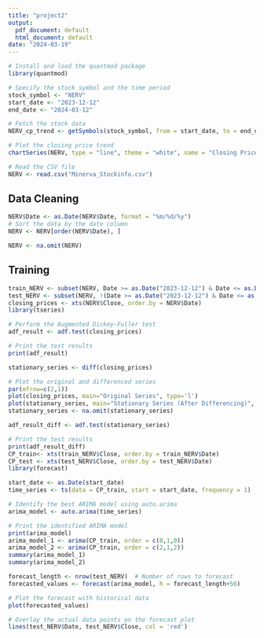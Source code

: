 ```yaml
---
title: "project2"
output:
  pdf_document: default
  html_document: default
date: "2024-03-19"
---
```


```r
# Install and load the quantmod package
library(quantmod)

# Specify the stock symbol and the time period
stock_symbol <- "NERV"  
start_date <- "2023-12-12"
end_date <- "2024-03-12"

# Fetch the stock data
NERV_cp_trend <- getSymbols(stock_symbol, from = start_date, to = end_date)

# Plot the closing price trend
chartSeries(NERV, type = "line", theme = "white", name = "Closing Price Trend")
```

```r
# Read the CSV file
NERV <- read.csv("Minerva_Stockinfo.csv")
```

## Data Cleaning

```r
NERV$Date <- as.Date(NERV$Date, format = "%m/%d/%y")
# Sort the data by the date column
NERV <- NERV[order(NERV$Date), ]

NERV <- na.omit(NERV)
```

## Training


```r
train_NERV <- subset(NERV, Date >= as.Date("2023-12-12") & Date <= as.Date("2024-02-12"))
test_NERV <- subset(NERV, !(Date >= as.Date("2023-12-12") & Date <= as.Date("2024-02-12")))
closing_prices <- xts(NERV$Close, order.by = NERV$Date)
library(tseries)

# Perform the Augmented Dickey-Fuller test
adf_result <- adf.test(closing_prices)

# Print the test results
print(adf_result)

stationary_series <- diff(closing_prices)

# Plot the original and differenced series
par(mfrow=c(2,1))
plot(closing_prices, main="Original Series", type='l')
plot(stationary_series, main="Stationary Series (After Differencing)", type='l')
stationary_series <- na.omit(stationary_series)

adf_result_diff <- adf.test(stationary_series)

# Print the test results
print(adf_result_diff)
CP_train<- xts(train_NERV$Close, order.by = train_NERV$Date)
CP_test <- xts(test_NERV$Close, order.by = test_NERV$Date)
library(forecast)

start_date <- as.Date(start_date)
time_series <- ts(data = CP_train, start = start_date, frequency = 1)

# Identify the best ARIMA model using auto.arima
arima_model <- auto.arima(time_series)

# Print the identified ARIMA model
print(arima_model)
arima_model_1 <- arima(CP_train, order = c(0,1,0))
arima_model_2 <- arima(CP_train, order = c(2,1,2))
summary(arima_model_1)
summary(arima_model_2)
```


```r

forecast_length <- nrow(test_NERV)  # Number of rows to forecast
forecasted_values <- forecast(arima_model, h = forecast_length+50)

# Plot the forecast with historical data
plot(forecasted_values)

# Overlay the actual data points on the forecast plot
lines(test_NERV$Date, test_NERV$Close, col = 'red')
```


